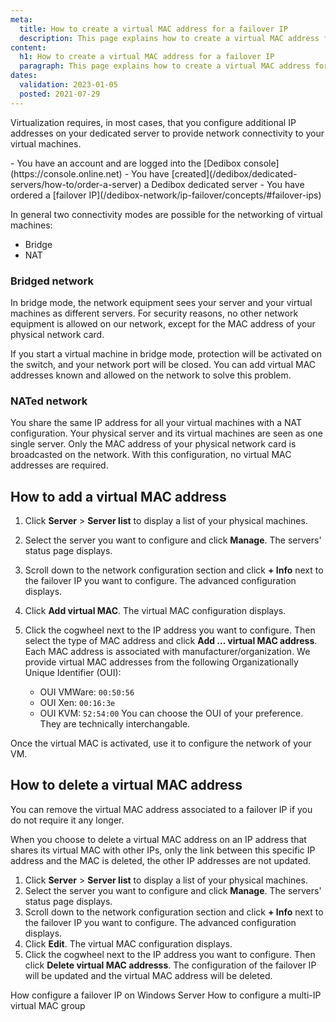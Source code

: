 ```yaml
---
meta:
  title: How to create a virtual MAC address for a failover IP
  description: This page explains how to create a virtual MAC address for a failover IP.
content:
  h1: How to create a virtual MAC address for a failover IP
  paragraph: This page explains how to create a virtual MAC address for a failover IP.
dates:
  validation: 2023-01-05
  posted: 2021-07-29
---
```


Virtualization requires, in most cases, that you configure additional IP addresses on your dedicated server to provide network connectivity to your virtual machines.

<Message type="requirement">
  - You have an account and are logged into the [Dedibox console](https://console.online.net)
  - You have [created](/dedibox/dedicated-servers/how-to/order-a-server) a Dedibox dedicated server
  - You have ordered a [failover IP](/dedibox-network/ip-failover/concepts/#failover-ips)
</Message>

In general two connectivity modes are possible for the networking of virtual machines:

* Bridge
* NAT

### Bridged network

In bridge mode, the network equipment sees your server and your virtual machines as different servers.
For security reasons, no other network equipment is allowed on our network, except for the MAC address of your physical network card.

If you start a virtual machine in bridge mode, protection will be activated on the switch, and your network port will be closed.
You can add virtual MAC addresses known and allowed on the network to solve this problem.

### NATed network
You share the same IP address for all your virtual machines with a NAT configuration. Your physical server and its virtual machines are seen as one single server. Only the MAC address of your physical network card is broadcasted on the network.
With this configuration, no virtual MAC addresses are required. 

## How to add a virtual MAC address

1. Click **Server** > **Server list** to display a list of your physical machines. 
2. Select the server you want to configure and click **Manage**. The servers' status page displays.
3. Scroll down to the network configuration section and click **+ Info** next to the failover IP you want to configure. The advanced configuration displays.
4. Click **Add virtual MAC**. The virtual MAC configuration displays. 
5. Click the cogwheel next to the IP address you want to configure. Then select the type of MAC address and click **Add ... virtual MAC address**.
    <Message type="note">
    Each MAC address is associated with manufacturer/organization. We provide virtual MAC addresses from the following Organizationally Unique Identifier (OUI):
    * OUI VMWare: `00:50:56`
    * OUI Xen: `00:16:3e`
    * OUI KVM: `52:54:00`
    You can choose the OUI of your preference. They are technically interchangable. 

    </Message>

Once the virtual MAC is activated, use it to configure the network of your VM.

## How to delete a virtual MAC address

You can remove the virtual MAC address associated to a failover IP if you do not require it any longer. 

<Message type="tip">
  When you choose to delete a virtual MAC address on an IP address that shares its virtual MAC with other IPs, only the link between this specific IP address and the MAC is deleted, the other IP addresses are not updated.
</Message>

1. Click **Server** > **Server list** to display a list of your physical machines. 
2. Select the server you want to configure and click **Manage**. The servers' status page displays.
3. Scroll down to the network configuration section and click **+ Info** next to the failover IP you want to configure. The advanced configuration displays.
4. Click **Edit**. The virtual MAC configuration displays. 
5. Click the cogwheel next to the IP address you want to configure. Then click **Delete virtual MAC addresss**. 
The configuration of the failover IP will be updated and the virtual MAC address will be deleted. 


<Navigation title="See Also">
  <PreviousButton to="/dedibox-network/ip-failover/how-to/configure-windows">How configure a failover IP on Windows Server</PreviousButton>
  <NextButton to="/dedibox-network/ip-failover/how-to/configure-multiip-virtualmac">How to configure a multi-IP virtual MAC group</NextButton>
</Navigation>

